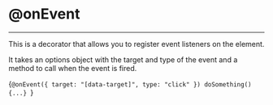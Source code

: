 
# @onEvent
---

This is a decorator that allows you to register event listeners on the element. 

It takes an options object with the target and type of the event and a method to call when the event is fired.

<CodeBlock lang='typescript'>{`@onEvent({ target: "[data-target]", type: "click" }) doSomething() {...} `}</CodeBlock>